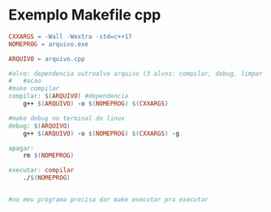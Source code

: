 # Exemplo Makefile cpp
```makefile
CXXARGS = -Wall -Wextra -std=c++17
NOMEPROG = arquivo.exe

ARQUIVO = arquivo.cpp

#alvo: dependencia outroalvo arquivo (3 alvos: compilar, debug, limpar arquivos)
#	#acao
#make compilar
compilar: $(ARQUIVO) #dependencia
	g++ $(ARQUIVO) -o $(NOMEPROG) $(CXXARGS)

#make debug no terminal do linux
debug: $(ARQUIVO)
	g++ $(ARQUIVO) -o $(NOMEPROG) $(CXXARGS) -g

apagar:
	rm $(NOMEPROG)

executar: compilar
	./$(NOMEPROG)


#no meu programa precisa dar make executar pra executar

```